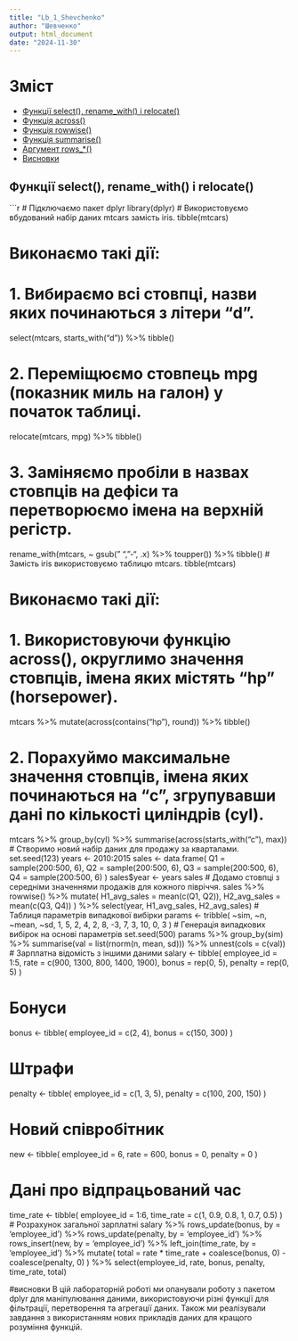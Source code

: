 ---
title: "Lb_1_Shevchenko"
author: "Шевченко"
output: html_document
date: "2024-11-30"
---

# Зміст
- [Функції select(), rename_with() і relocate()](#функції-select-rename_with-і-relocate)
- [Функція across()](#функція-across)
- [Функція rowwise()](#функція-rowwise)
- [Функція summarise()](#функція-summarise)
- [Аргумент rows_*()](#аргумент-rows_*)
- [Висновки](#висновки)

## Функції select(), rename_with() і relocate()

```{r, message=FALSE}
# Підключаємо пакет dplyr
library(dplyr)
# Використовуємо вбудований набір даних mtcars замість iris.
tibble(mtcars)

# Виконаємо такі дії:
# 1. Вибираємо всі стовпці, назви яких починаються з літери "d".
select(mtcars, starts_with("d")) %>% tibble()

# 2. Переміщюємо стовпець mpg (показник миль на галон) у початок таблиці.
relocate(mtcars, mpg) %>% tibble()

# 3. Заміняємо пробіли в назвах стовпців на дефіси та перетворюємо імена на верхній регістр.
rename_with(mtcars, ~ gsub(" ", "-", .x) %>% toupper()) %>% tibble()
# Замість iris використовуємо таблицю mtcars.
tibble(mtcars)

# Виконаємо такі дії:
# 1. Використовуючи функцію across(), округлимо значення стовпців, імена яких містять "hp" (horsepower).
mtcars %>% mutate(across(contains("hp"), round)) %>% tibble()

# 2. Порахуймо максимальне значення стовпців, імена яких починаються на "c", згрупувавши дані по кількості циліндрів (cyl).
mtcars %>% group_by(cyl) %>% summarise(across(starts_with("c"), max))
# Створимо новий набір даних для продажу за кварталами.
set.seed(123)
years <- 2010:2015
sales <- data.frame(
  Q1 = sample(200:500, 6),
  Q2 = sample(200:500, 6),
  Q3 = sample(200:500, 6),
  Q4 = sample(200:500, 6)
)
sales$year <- years
sales
# Додамо стовпці з середніми значеннями продажів для кожного півріччя.
sales %>% rowwise() %>%
  mutate(
    H1_avg_sales = mean(c(Q1, Q2)),
    H2_avg_sales = mean(c(Q3, Q4))
  ) %>%
  select(year, H1_avg_sales, H2_avg_sales)
# Таблиця параметрів випадкової вибірки
params <- tribble(
  ~sim, ~n, ~mean, ~sd,
  1,  5,     2,   4,
  2,  8,    -3,   7,
  3, 10,     0,   3
)
# Генерація випадкових вибірок на основі параметрів
set.seed(500)
params %>% group_by(sim) %>%
  summarise(val = list(rnorm(n, mean, sd))) %>%
  unnest(cols = c(val))
# Зарплатна відомість з іншими даними
salary <- tibble(
  employee_id = 1:5,
  rate        = c(900, 1300, 800, 1400, 1900),
  bonus       = rep(0, 5),
  penalty     = rep(0, 5)
)

# Бонуси
bonus <- tibble(
  employee_id = c(2, 4),
  bonus = c(150, 300)
)

# Штрафи
penalty <- tibble(
  employee_id = c(1, 3, 5),
  penalty = c(100, 200, 150)
)

# Новий співробітник
new <- tibble(
  employee_id = 6,
  rate = 600,
  bonus = 0,
  penalty = 0
)

# Дані про відпрацьований час
time_rate <- tibble(
  employee_id = 1:6, 
  time_rate = c(1, 0.9, 0.8, 1, 0.7, 0.5)
)
# Розрахунок загальної зарплатні
salary %>%
  rows_update(bonus, by = 'employee_id') %>%
  rows_update(penalty, by = 'employee_id') %>%
  rows_insert(new, by = 'employee_id') %>%
  left_join(time_rate, by = 'employee_id') %>%
  mutate(
    total = rate * time_rate + coalesce(bonus, 0) - coalesce(penalty, 0)
  ) %>%
  select(employee_id, rate, bonus, penalty, time_rate, total)

#висновки
В цій лабораторній роботі ми опанували роботу з пакетом dplyr для маніпулювання даними, використовуючи різні функції для фільтрації, перетворення та агрегації даних. Також ми реалізували завдання з використанням нових прикладів даних для кращого розуміння функцій.

